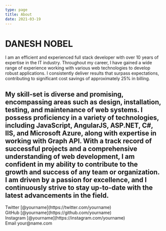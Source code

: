 ```yaml
---
type: page
title: About
date: 2021-03-19
---
```


# DANESH NOBEL

I am an efficient and experienced full stack developer with over 10 years of expertise in the IT industry. Throughout my career, I have gained a wide range of experience working with various web technologies to develop robust applications. I consistently deliver results that surpass expectations, contributing to significant cost savings of approximately 25% in billing.

My skill-set is diverse and promising, encompassing areas such as design, installation, testing, and maintenance of web systems. I possess proficiency in a variety of technologies, including JavaScript, AngularJS, ASP.NET, C#, IIS, and Microsoft Azure, along with expertise in working with Graph API.
With a track record of successful projects and a comprehensive understanding of web development, I am confident in my ability to contribute to the growth and success of any team or organization. I am driven by a passion for excellence, and I continuously strive to stay up-to-date with the latest advancements in the field.
---

<div>
  Twitter [@yourname](https://twitter.com/yourname)
  <br />
  GitHub [@yourname](https://github.com/yourname)
  <br />
  Instagram [@yourname](https://instagram.com/yourname)
  <br />
  Email your@name.com
</div>
